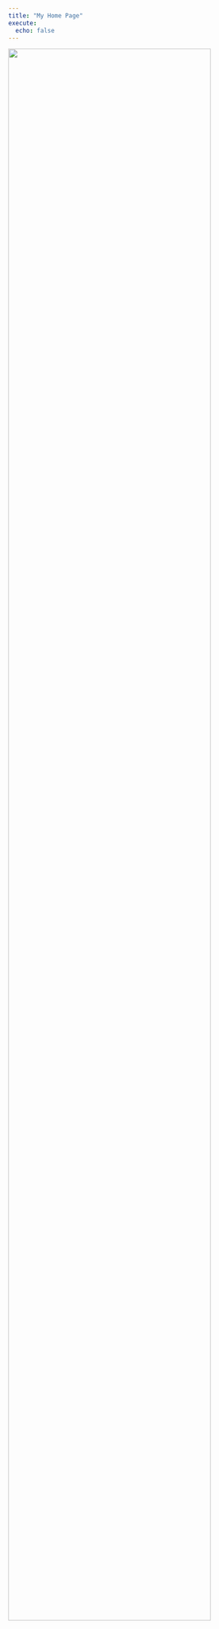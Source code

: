 ```yaml
---
title: "My Home Page"
execute: 
  echo: false
---
```




<img src="tutorial_files/figure-html/unnamed-chunk-4-1.png" width="90%" />


